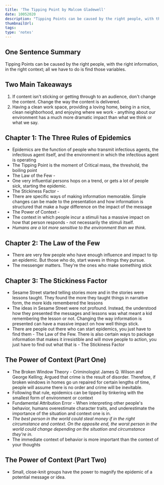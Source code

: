 ```yaml
---
title: 'The Tipping Point by Malcom Gladewell'
date: 10052020
description: "Tipping Points can be caused by the right people, with the right information, in the right context; all we have to do is find those variables."
thumbnailUrl: 
tags: 
type: 'notes'
---
```


One Sentence Summary
--------------------

Tipping Points can be caused by the right people, with the right information, in the right context; all we have to do is find those variables.

Two Main Takeaways
------------------

1.  If content isn't sticking or getting through to an audience, don't change the content. Change the way the content is delivered.
2.  Having a clean work space, providing a loving home, being in a nice, clean neighborhood, and enjoying where we work - anything about our environment has a much more dramatic impact than what we think or what we say.

Chapter 1: The Three Rules of Epidemics
---------------------------------------

-   Epidemics are the function of people who transmit infectious agents, the infectious agent itself, and the environment in which the infectious agent is operating
-   The Tipping Point is the moment of Critical mass, the threshold, the boiling point
-   The Law of the Few -
-   One very influential persons hops on a trend, or gets a lot of people sick, starting the epidemic.
-   The Stickiness Factor -
-   There are specific ways of making information memorable. Simple changes can be made to the presentation and how information is structured that make a *huge* difference on the impact of the message
-   The Power of Context -
-   The context in which people incur a stimuli has a massive impact on how that person responds - not necessarily the stimuli itself.
-   *Humans are a lot more sensitive to the environment than we think.*

Chapter 2: The Law of the Few
-----------------------------

-   There are very few people who have enough influence and impact to tip an epidemic. But those who do, start waves in things they pursue.
-   The messenger matters. They're the ones who make something stick

Chapter 3: The Stickiness Factor
--------------------------------

-   Sesame Street started telling stories more and in the stories were lessons taught. They found the more they taught things in narrative form, the more kids remembered the lessons
-   The ideas in Sesame Street were not profound. Instead, the understood how they presented the messages and lessons was what meant a kid remembering the lesson or not. Changing the way information is presented can have a massive impact on how well things stick.
-   There are people out there who can start epidemics, you just have to find them - The Law of the Few. There is also certain ways to package information that makes it irresistible and will move people to action, you just have to find out what that is - The Stickiness Factor

The Power of Context (Part One)
-------------------------------

-   The Broken Window Theory - Criminologist James Q. Wilson and George Kelling; Argued that crime is the result of disorder. Therefore, if broken windows in homes go un repaired for certain lengths of time, people will assume there is no order and crime will be inevitable.
-   Following that rule, epidemics can be tipped by tinkering with the smallest form of environment or context
-   Fundamental Attribution Error - When interpreting other people's behavior, humans overestimate character traits, and underestimate the importance of the situation and context one is in.
-   *The best person in the world could steal money if in the right circumstance and context. On the opposite end, the worst person in the world could change depending on the situation and circumstance they're in.*
-   The immediate context of behavior is more important than the context of your thoughts

The Power of Context (Part Two)
-------------------------------

-   Small, close-knit groups have the power to magnify the epidemic of a potential message or idea.
